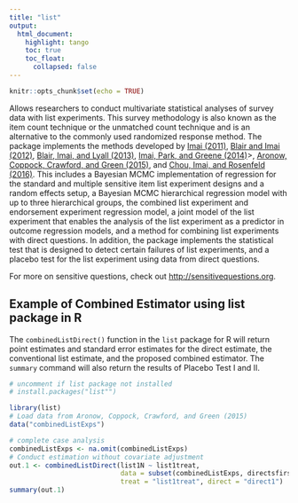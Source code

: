 ```yaml
---
title: "list"
output: 
  html_document:
    highlight: tango
    toc: true
    toc_float:
      collapsed: false
---
```

  
```r
knitr::opts_chunk$set(echo = TRUE)
```

Allows researchers to conduct multivariate statistical analyses of survey data with list experiments. This survey methodology is also known as the item count technique or the unmatched count technique and is an alternative to the commonly used randomized response method. The package implements the methods developed by  [Imai (2011)](http://dx.doi.org/10.1198/jasa.2011.ap10415), [Blair and Imai (2012)](http://dx.doi.org/10.1198/jasa.2011.ap10415), [Blair, Imai, and Lyall (2013)](http://dx.doi.org/10.1111/ajps.12086), [Imai, Park, and Greene (2014)](https://doi.org/10.1093/pan/mpu017)>, [Aronow, Coppock, Crawford, and Green (2015)](https://doi.org/10.1093/jssam/smu023), and [Chou, Imai, and Rosenfeld (2016)](https://imai.fas.harvard.edu/research/files/auxiliary.pdf). This includes a Bayesian MCMC implementation of regression for the standard and multiple sensitive item list experiment designs and a random effects setup, a Bayesian MCMC hierarchical regression model with up to three hierarchical groups, the combined list experiment and endorsement experiment regression model, a joint model of the list experiment that enables the analysis of the list experiment as a predictor in outcome regression models, and a method for combining list experiments with direct questions. In addition, the package implements the statistical test that is designed to detect certain failures of list experiments, and a placebo test for the list experiment using data from direct questions.

For more on sensitive questions, check out [http://sensitivequestions.org](http://sensitivequestions.org).


## Example of Combined Estimator using list package in R

The `combinedListDirect()` function in the `list` package for R will return point estimates and standard error estimates for the direct estimate, the conventional list estimate, and the proposed combined estimator. The `summary` command will also return the results of Placebo Test I and II.

```r
# uncomment if list package not installed
# install.packages("list"") 

library(list)
# Load data from Aronow, Coppock, Crawford, and Green (2015)
data("combinedListExps")

# complete case analysis
combinedListExps <- na.omit(combinedListExps)
# Conduct estimation without covariate adjustment
out.1 <- combinedListDirect(list1N ~ list1treat, 
                            data = subset(combinedListExps, directsfirst==1), 
                            treat = "list1treat", direct = "direct1")
summary(out.1)

```
